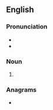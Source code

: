 ==English==

===Pronunciation===
* {{IPA|/ɔːˈdiːəls/|lang=en}}
* {{hyphenation|or|deals|lang=en}}

===Noun===
{{head|en|noun plural form}}

# {{plural of|ordeal|lang=en}}

===Anagrams===
* {{anagrams|en|a=adelors|Rodelas|loaders|reloads}}
